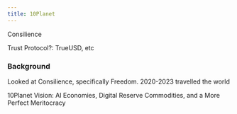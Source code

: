 ```yaml
---
title: 10Planet
---
```



Consilience

Trust Protocol?: TrueUSD, etc 

### Background

Looked at Consilience, specifically Freedom. 2020-2023 travelled the world

10Planet Vision: AI Economies, Digital Reserve Commodities, and a More Perfect Meritocracy

